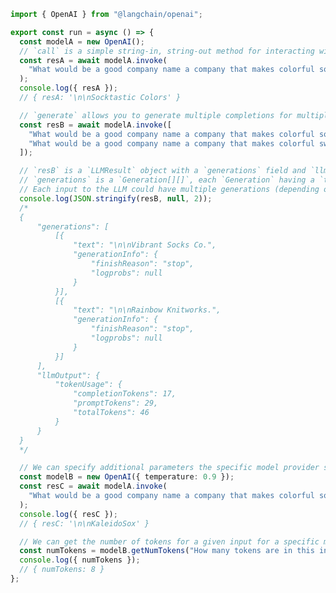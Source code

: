 ```typescript
import { OpenAI } from "@langchain/openai";

export const run = async () => {
  const modelA = new OpenAI();
  // `call` is a simple string-in, string-out method for interacting with the model.
  const resA = await modelA.invoke(
    "What would be a good company name a company that makes colorful socks?"
  );
  console.log({ resA });
  // { resA: '\n\nSocktastic Colors' }

  // `generate` allows you to generate multiple completions for multiple prompts (in a single request for some models).
  const resB = await modelA.invoke([
    "What would be a good company name a company that makes colorful socks?",
    "What would be a good company name a company that makes colorful sweaters?",
  ]);

  // `resB` is a `LLMResult` object with a `generations` field and `llmOutput` field.
  // `generations` is a `Generation[][]`, each `Generation` having a `text` field.
  // Each input to the LLM could have multiple generations (depending on the `n` parameter), hence the list of lists.
  console.log(JSON.stringify(resB, null, 2));
  /*
  {
      "generations": [
          [{
              "text": "\n\nVibrant Socks Co.",
              "generationInfo": {
                  "finishReason": "stop",
                  "logprobs": null
              }
          }],
          [{
              "text": "\n\nRainbow Knitworks.",
              "generationInfo": {
                  "finishReason": "stop",
                  "logprobs": null
              }
          }]
      ],
      "llmOutput": {
          "tokenUsage": {
              "completionTokens": 17,
              "promptTokens": 29,
              "totalTokens": 46
          }
      }
  }
  */

  // We can specify additional parameters the specific model provider supports, like `temperature`:
  const modelB = new OpenAI({ temperature: 0.9 });
  const resC = await modelA.invoke(
    "What would be a good company name a company that makes colorful socks?"
  );
  console.log({ resC });
  // { resC: '\n\nKaleidoSox' }

  // We can get the number of tokens for a given input for a specific model.
  const numTokens = modelB.getNumTokens("How many tokens are in this input?");
  console.log({ numTokens });
  // { numTokens: 8 }
};
```
